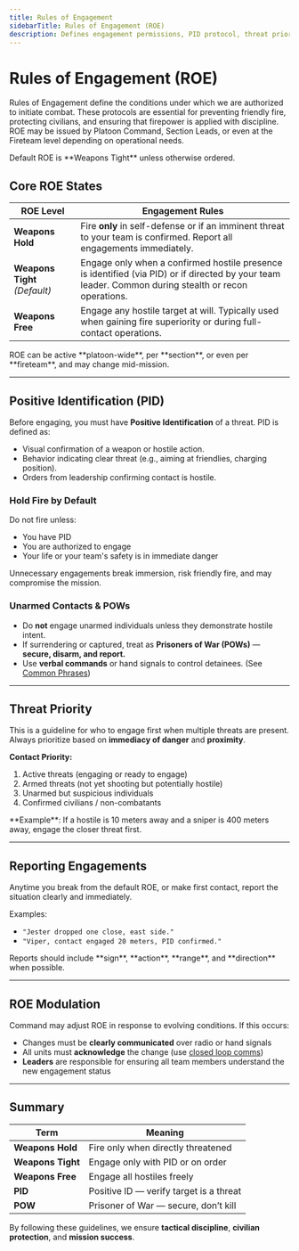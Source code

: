 ```yaml
---
title: Rules of Engagement
sidebarTitle: Rules of Engagement (ROE)
description: Defines engagement permissions, PID protocol, threat priority, and escalation procedures for SPECTRE operations.
---
```



# Rules of Engagement (ROE)

Rules of Engagement define the conditions under which we are authorized to initiate combat. These protocols are essential for preventing friendly fire, protecting civilians, and ensuring that firepower is applied with discipline. ROE may be issued by Platoon Command, Section Leads, or even at the Fireteam level depending on operational needs.

<Callout type='info'>
  Default ROE is **Weapons Tight** unless otherwise ordered.
</Callout>

## Core ROE States

| **ROE Level**                 | **Engagement Rules**                                                                                                                                 |
| ----------------------------- | ---------------------------------------------------------------------------------------------------------------------------------------------------- |
| **Weapons Hold**              | Fire **only** in self-defense or if an imminent threat to your team is confirmed. Report all engagements immediately.                                |
| **Weapons Tight** _(Default)_ | Engage only when a confirmed hostile presence is identified (via PID) or if directed by your team leader. Common during stealth or recon operations. |
| **Weapons Free**              | Engage any hostile target at will. Typically used when gaining fire superiority or during full-contact operations.                                   |

<Callout type='info'>
  ROE can be active **platoon-wide**, per **section**, or even per **fireteam**,
  and may change mid-mission.
</Callout>

---

## Positive Identification (PID)

Before engaging, you must have **Positive Identification** of a threat. PID is defined as:

- Visual confirmation of a weapon or hostile action.
- Behavior indicating clear threat (e.g., aiming at friendlies, charging position).
- Orders from leadership confirming contact is hostile.

### Hold Fire by Default

Do not fire unless:

- You have PID
- You are authorized to engage
- Your life or your team's safety is in immediate danger

<Callout>
  Unnecessary engagements break immersion, risk friendly fire, and may
  compromise the mission.
</Callout>

### Unarmed Contacts & POWs

- Do **not** engage unarmed individuals unless they demonstrate hostile intent.
- If surrendering or captured, treat as **Prisoners of War (POWs)** — **secure, disarm, and report.**
- Use **verbal commands** or hand signals to control detainees. (See [Common Phrases](/sop/communications/verbal-communication))

---

## Threat Priority

This is a guideline for who to engage first when multiple threats are present. Always prioritize based on **immediacy of danger** and **proximity**.

**Contact Priority:**

1. Active threats (engaging or ready to engage)
2. Armed threats (not yet shooting but potentially hostile)
3. Unarmed but suspicious individuals
4. Confirmed civilians / non-combatants

<Callout type='info'>
  **Example**: If a hostile is 10 meters away and a sniper is 400 meters away,
  engage the closer threat first.
</Callout>

---

## Reporting Engagements

Anytime you break from the default ROE, or make first contact, report the situation clearly and immediately.

Examples:

- `"Jester dropped one close, east side."`
- `"Viper, contact engaged 20 meters, PID confirmed."`

<Callout type='info'>
  Reports should include **sign**, **action**, **range**, and **direction** when
  possible.
</Callout>

---

## ROE Modulation

Command may adjust ROE in response to evolving conditions. If this occurs:

- Changes must be **clearly communicated** over radio or hand signals
- All units must **acknowledge** the change (use [closed loop comms](/sop/communications/radio-communications#closed-loop-communications))
- **Leaders** are responsible for ensuring all team members understand the new engagement status

---

## Summary

| Term              | Meaning                                 |
| ----------------- | --------------------------------------- |
| **Weapons Hold**  | Fire only when directly threatened      |
| **Weapons Tight** | Engage only with PID or on order        |
| **Weapons Free**  | Engage all hostiles freely              |
| **PID**           | Positive ID — verify target is a threat |
| **POW**           | Prisoner of War — secure, don’t kill    |

By following these guidelines, we ensure **tactical discipline**, **civilian protection**, and **mission success**.
